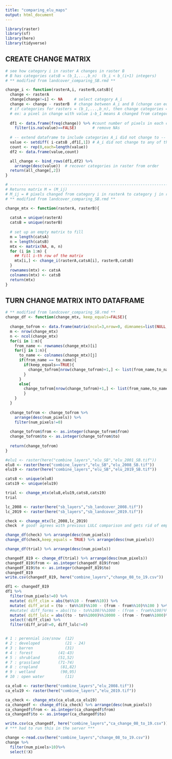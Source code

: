 ```yaml
---
title: "comparing_elu_maps"
output: html_document
---
```


```r
library(raster)
library(sf)
library(here)
library(tidyverse)
```


## CREATE CHANGE MATRIX

```r

# see how category i in raster A changes in raster B  
# B has categories catsB = (b_1,...,b_n)  (b_i < b_(i+1) integers)
# ** modified from landcover_comparing_SB.rmd **

change_i <- function(rasterA,i, rasterB,catsB){
  change <- rasterA
  change[change!=i] <- NA     # select category A_i
  change <- change - rasterB  # change between A_i and B (change can equal 0)
  # if categories for rasters = (b_1,...,b_n), then change categories = (i-b_1,...,i-b_n)
  # ex: a pixel in change with value i-b_1 means A changed from category i to category b_1
  
  df1 <- data.frame(freq(change)) %>% #count number of pixels in each change category
    filter(is.na(value)==FALSE)       # remove NAs
  
  # -- extend dataframe to include categories A_i did not change to --
  value <- setdiff( i-catsB ,df1[,1]) # A_i did not change to any of these categories
  count <- rep(0,each=length(value))
  df2 <- data.frame(value,count)

  all_change <- bind_rows(df1,df2) %>% 
    arrange(desc(value))  # recover categories in raster from order
  return(all_change[,2])
}

# ------------------------------------------------------------------------------------
# Returns matrix M = (M_ij)
# M_ij = # pixels changed from category i in rasterA to category j in rasterB
# ** modified from landcover_comparing_SB.rmd **

change_mtx <- function(rasterA, rasterB){
  
  catsA = unique(rasterA)
  catsB = unique(rasterB)
  
  # set up an empty matrix to fill
  m = length(catsA)
  n = length(catsB)
  mtx <- matrix(NA, m, n) 
  for (i in 1:m) {
    ## fill i-th row of the matrix
    mtx[i,] <- change_i(rasterA,catsA[i], rasterB,catsB)
  } 
  rownames(mtx) <- catsA
  colnames(mtx) <- catsB
  return(mtx)
}

```


## TURN CHANGE MATRIX INTO DATAFRAME

```r
# ** modified from landcover_comparing_SB.rmd **
change_df <- function(change_mtx, keep_equals=FALSE){
  
  change_tofrom <- data.frame(matrix(ncol=3,nrow=0, dimnames=list(NULL, c("from", "to", "num_pixels"))))
  m <- nrow(change_mtx)
  n <- ncol(change_mtx)
  for(i in 1:m){
    from_name <- rownames(change_mtx)[i]
    for(j in 1:n){
      to_name <- colnames(change_mtx)[j]
      if(from_name == to_name){
        if(keep_equals==TRUE){
          change_tofrom[nrow(change_tofrom)+1,] <- list(from_name,to_name,change_mtx[i,j])    
        } 
      }
      else{
        change_tofrom[nrow(change_tofrom)+1,] <- list(from_name,to_name,change_mtx[i,j])    
        }
    }
  }
  
  change_tofrom <- change_tofrom %>% 
    arrange(desc(num_pixels)) %>% 
    filter(num_pixels!=0)
  
  change_tofrom$from <- as.integer(change_tofrom$from)
  change_tofrom$to <- as.integer(change_tofrom$to)
    
  return(change_tofrom)
}
```


```r
#elu1 <- raster(here("combine_layers","elu_SB","elu_2001_SB.tif"))
elu8 <- raster(here("combine_layers","elu_SB","elu_2008_SB.tif"))
elu19 <- raster(here("combine_layers","elu_SB","elu_2019_SB.tif"))

cats8 <- unique(elu8)
cats19 <- unique(elu19)
```


```r
trial <- change_mtx(elu8,elu19,cats8,cats19)
trial
```


```r
lc_2008 <- raster(here("sb_layers","sb_landcover_2008.tif"))
lc_2019 <- raster(here("sb_layers","sb_landcover_2019.tif"))

check <- change_mtx(lc_2008,lc_2019)
check  # good! agrees with previous LULC comparison and gets rid of empty categories
```

```r
change_df(check) %>% arrange(desc(num_pixels))
change_df(check,keep_equals = TRUE) %>% arrange(desc(num_pixels))
```

```r
change_df(trial) %>% arrange(desc(num_pixels))

```
```r
changedf_819 <- change_df(trial) %>% arrange(desc(num_pixels))
changedf_819$from <- as.integer(changedf_819$from)
changedf_819$to <- as.integer(changedf_819$to)
changedf_819
write.csv(changedf_819, here("combine_layers","change_08_to_19.csv"))
```


```r
df1 <- changedf_819
df1 %>%
  filter(num_pixels!=0) %>%
  mutate( diff_clim = abs(to%%10 - from%%10)) %>% 
  mutate( diff_arid = (to - to%%10)%%100 - (from - from%%10)%%100 ) %>% # negative => more arid
  #mutate( diff_forms = abs((to - to%%100)%%1000 - (from - from%%100)%%1000 )) # landform layer does not change over years
  mutate( diff_lulc = abs((to - to%%1000)%%10000 - (from - from%%1000)%%10000 )) %>% 
  select(!diff_clim) %>% 
  filter(diff_arid!=0, diff_lulc!=0)


# 1 : perennial ice/snow  (12)
# 2 : developed           (21 - 24)
# 3 : barren              (31)
# 4 : forest           (41-43)
# 5 : shrubland        (51,52)
# 7 : grassland        (71-74)
# 8 : cropland          (81,82)
# 9 : wetland           (90,95)
# 10 : open water         (11)
```


```r
ca_elu8 <- raster(here("combine_layers","elu_2008.tif"))
ca_elu19 <- raster(here("combine_layers","elu_2019.tif"))

ca_check <- change_mtx(ca_elu8,ca_elu19)
ca_changedf <- change_df(ca_check) %>% arrange(desc(num_pixels))
ca_changedf$from <- as.integer(ca_changedf$from)
ca_changedf$to <- as.integer(ca_changedf$to)

write.csv(ca_changedf, here("combine_layers","ca_change_08_to_19.csv"))
# *** had to run this in the server ***
```


```r
change <-read.csv(here("combine_layers","change_08_to_19.csv"))
change %>% 
  filter(num_pixels>10)%>%
  select(!X)
```

